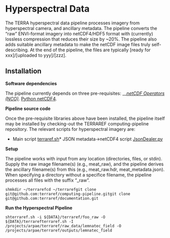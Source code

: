 # Hyperspectral Data

The TERRA hyperspectral data pipeline processes imagery from hyperspectral camera, and ancillary metadata. The pipeline converts the "raw" ENVI-format imagery into netCDF4/HDF5 format with \(currently\) lossless compression that reduces their size by ~20%. The pipeline also adds suitable ancillary metadata to make the netCDF image files truly self-describing. At the end of the pipeline, the files are typically \[ready for xxx\]/\[uploaded to yyy\]/\[zzz\].

## Installation

**Software dependencies**

The pipeline currently depends on three pre-requisites: __[_netCDF Operators \(NCO\)_](http://nco.sf.net)_._ [Python netCDF4](http://fxm).

**Pipeline source code**

Once the pre-requisite libraries above have been installed, the pipeline itself may be installed by checking-out the TERRAREF computing-pipeline repository. The relevant scripts for hyperspectral imagery are:

* Main script [terraref.sh](https://github.com/terraref/computing-pipeline/tree/master/scripts/hyperspectral/terraref.sh)\* JSON metadata-&gt;netCDF4 script [JsonDealer.py](https://github.com/terraref/computing-pipeline/tree/master/scripts/hyperspectral/JsonDealer.py)

**Setup**

The pipeline works with input from any location \(directories, files, or stdin\). Supply the raw image filename\(s\) \(e.g., meat\_raw\), and the pipeline derives the ancillary filename\(s\) from this \(e.g., meat\_raw.hdr, meat\_metadata.json\). When specifying a directory without a specifice filename, the pipeline processes all files with the suffix "\_raw".

`shmkdir ~/terrarefcd ~/terrarefgit clone git@github.com:terraref/computing-pipeline.gitgit clone git@github.com:terraref/documentation.git`

**Run the Hyperspectral Pipeline**

`shterraref.sh -i ${DATA}/terraref/foo_raw -O ${DATA}/terrarefterraref.sh -I /projects/arpae/terraref/raw_data/lemnatec_field -O /projects/arpae/terraref/outputs/lemnatec_field`

